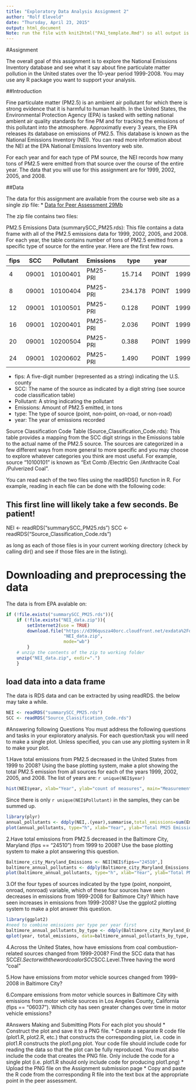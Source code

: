 ```yaml
---
title: "Exploratory Data Analysis Assignment 2"
author: "Rolf Eleveld"
date: "Thursday, April 23, 2015"
output: html_document
Note: run the file with knit2html("PA1_template.Rmd") so all output is conserved.
---
```

#Assignment

The overall goal of this assignment is to explore the National Emissions Inventory database and see what it say about fine particulate matter pollution in the United states over the 10-year period 1999-2008. You may use any R package you want to support your analysis.

##Introduction

Fine particulate matter (PM2.5) is an ambient air pollutant for which there is strong evidence that it is harmful to human health. In the United States, the Environmental Protection Agency (EPA) is tasked with setting national ambient air quality standards for fine PM and for tracking the emissions of this pollutant into the atmosphere. Approximatly every 3 years, the EPA releases its database on emissions of PM2.5. This database is known as the National Emissions Inventory (NEI). You can read more information about the NEI at the EPA National Emissions Inventory web site.

For each year and for each type of PM source, the NEI records how many tons of PM2.5 were emitted from that source over the course of the entire year. The data that you will use for this assignment are for 1999, 2002, 2005, and 2008.

##Data

The data for this assignment are available from the course web site as a single zip file:
* [Data for Peer Assessment 29Mb](https://d396qusza40orc.cloudfront.net/exdata%2Fdata%2FNEI_data.zip)

The zip file contains two files:

PM2.5 Emissions Data (summarySCC_PM25.rds): This file contains a data frame with all of the PM2.5 emissions data for 1999, 2002, 2005, and 2008. For each year, the table contains number of tons of PM2.5 emitted from a specific type of source for the entire year. Here are the first few rows.
  
   |  fips |     SCC  | Pollutant | Emissions | type  | year  
-- | ----- |--------- | --------- | --------- | ----- | ----  
 4 | 09001 | 10100401 | PM25-PRI  |  15.714   | POINT | 1999  
 8 | 09001 | 10100404 | PM25-PRI  | 234.178   | POINT | 1999  
12 | 09001 | 10100501 | PM25-PRI  |   0.128   | POINT | 1999  
16 | 09001 | 10200401 | PM25-PRI  |   2.036   | POINT | 1999  
20 | 09001 | 10200504 | PM25-PRI  |   0.388   | POINT | 1999  
24 | 09001 | 10200602 | PM25-PRI  |   1.490   | POINT | 1999  

* fips: A five-digit number (represented as a string) indicating the U.S. county 
* SCC: The name of the source as indicated by a digit string (see source code classification table)
* Pollutant: A string indicating the pollutant
* Emissions: Amount of PM2.5 emitted, in tons
* type: The type of source (point, non-point, on-road, or non-road)
* year: The year of emissions recorded

Source Classification Code Table (Source_Classification_Code.rds): This table provides a mapping from the SCC digit strings in the Emissions table to the actual name of the PM2.5 source. The sources are categorized in a few different ways from more general to more specific and you may choose to explore whatever categories you think are most useful. For example, source "10100101" is known as "Ext Comb /Electric Gen /Anthracite Coal /Pulverized Coal".

You can read each of the two files using the readRDS() function in R. For example, reading in each file can be done with the following code:

## This first line will likely take a few seconds. Be patient!
NEI <- readRDS("summarySCC_PM25.rds")
SCC <- readRDS("Source_Classification_Code.rds")

as long as each of those files is in your current working directory (check by calling dir() and see if those files are in the listing).

# Downloading and preprocessing the data
The data is from EPA avalable on:
```r
if (!file.exists("summarySCC_PM25.rds")){
    if (!file.exists("NEI_data.zip")){
        setInternet2(use = TRUE)
        download.file("https://d396qusza40orc.cloudfront.net/exdata%2Fdata%2FNEI_data.zip",
                      "NEI_data.zip",
                      mode="wb")
        }
    # unzip the contents of the zip to working folder
    unzip("NEI_data.zip", exdir=".")
    }
```

## load data into a data frame
The data is RDS data and can be extracted by using readRDS. the below may take a while.
```r
NEI <- readRDS("summarySCC_PM25.rds")
SCC <- readRDS("Source_Classification_Code.rds")
```

#Answering following Questions
You must address the following questions and tasks in your exploratory analysis. For each question/task you will need to make a single plot. Unless specified, you can use any plotting system in R to make your plot.

1.Have total emissions from PM2.5 decreased in the United States from 1999 to 2008? Using the base plotting system, make a plot showing the total PM2.5 emission from all sources for each of the years 1999, 2002, 2005, and 2008.
The list of years are: `r unique(NEI$year)`
```r
hist(NEI$year, xlab="Year", ylab="count of measures", main="Measurements Histogram")
```
Since there is only `r unique(NEI$Pollutant)` in the samples, they can be summed up.
```r
library(plyr)
annual_pollutants <- ddply(NEI,.(year),summarise,total_emissions=sum(Emissions))
plot(annual_pollutants, type="h", xlab="Year", ylab="Total PM25 Emissions (tons)", main="Total annual emissions")
```

2.Have total emissions from PM2.5 decreased in the Baltimore City, Maryland (fips == "24510") from 1999 to 2008? Use the base plotting system to make a plot answering this question.
```r
Baltimore_city_Maryland_Emissions <- NEI[NEI$fips=="24510",]
baltimore_annual_pollutants <- ddply(Baltimore_city_Maryland_Emissions,.(year),summarise,total_emissions=sum(Emissions))
plot(baltimore_annual_pollutants, type="h", xlab="Year", ylab="Total PM25 Emissions (tons)", main="Total annual emissions in Baltimore")
```

3.Of the four types of sources indicated by the type (point, nonpoint, onroad, nonroad) variable, which of these four sources have seen decreases in emissions from 1999-2008 for Baltimore City? Which have seen increases in emissions from 1999-2008? Use the ggplot2 plotting system to make a plot answer this question.
```r
library(ggplot2)
#need to combine emissions per type per year first
baltimore_annual_pollutants_by_type <- ddply(Baltimore_city_Maryland_Emissions,.(year,type),summarise,total_emissions=sum(Emissions))
qplot(year, total_emissions, data=baltimore_annual_pollutants_by_type, facets=.~type, geom="path", ylab="Total Emissions (tons)", xlab="Year", main="Total Annual Emissions in Baltimore by Type")

```

4.Across the United States, how have emissions from coal combustion-related sources changed from 1999-2008?
Find the SCC data that has SCC$EI.Sector with the word coal or SCC$SCC.Level.Three having the word "coal"

5.How have emissions from motor vehicle sources changed from 1999-2008 in Baltimore City? 

6.Compare emissions from motor vehicle sources in Baltimore City with emissions from motor vehicle sources in Los Angeles County, California (fips == "06037"). Which city has seen greater changes over time in motor vehicle emissions?

#Answers
Making and Submitting Plots
For each plot you should
* Construct the plot and save it to a PNG file.
* Create a separate R code file (plot1.R, plot2.R, etc.) that constructs the corresponding plot, i.e. code in plot1.R constructs the plot1.png plot. Your code file should include code for reading the data so that the plot can be fully reproduced. You must also include the code that creates the PNG file. Only include the code for a single plot (i.e. plot1.R should only include code for producing plot1.png)
* Upload the PNG file on the Assignment submission page
* Copy and paste the R code from the corresponding R file into the text box at the appropriate point in the peer assessment.

